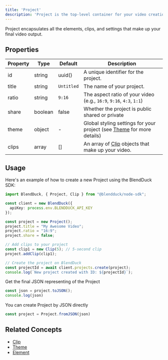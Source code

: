 ```yaml
---
title: 'Project'
description: 'Project is the top-level container for your video creation'
---
```


Project encapsulates all the elements, clips, and settings that make up your final video output.

## Properties

| Property | Type | Default | Description |
|------|------|-------------|------|
| id | string | uuid() | A unique identifier for the project. |
| title | string | `Untitled` | The name of your project. |
| ratio | string | `9:16` | The aspect ratio of your video (e.g., `16:9`, `9:16`, `4:3`, `1:1`) |
| share | boolean | false | Whether the project is public shared or private |
| theme | object | - | Global styling settings for your project (see [Theme](/concepts/theme) for more details) |
| clips | array | [] | An array of [Clip](/concepts/clip) objects that make up your video. |


## Usage

Here's an example of how to create a new Project using the BlendDuck SDK:

```typescript
import BlendDuck, { Project, Clip } from "@blendduck/node-sdk";

const client = new BlendDuck({
  apiKey: process.env.BLENDDUCK_API_KEY
});

const project = new Project();
project.title = "My Awesome Video";
project.ratio = "16:9";
project.share = false;

// Add clips to your project
const clip1 = new Clip(5); // 5-second clip
project.addClip(clip1);

// Create the project on BlendDuck
const projectId = await client.projects.create(project);
console.log(`New project created with ID: ${projectId}`);
```

Get the final JSON representing of the Project

```typescript
const json = project.toJSON();
console.log(json)
```

You can create Project by JSON directly

```typescript
const project = Project.fromJSON(json)
```

## Related Concepts

- [Clip](/concepts/clip)
- [Theme](/concepts/theme)
- [Element](/concepts/element)